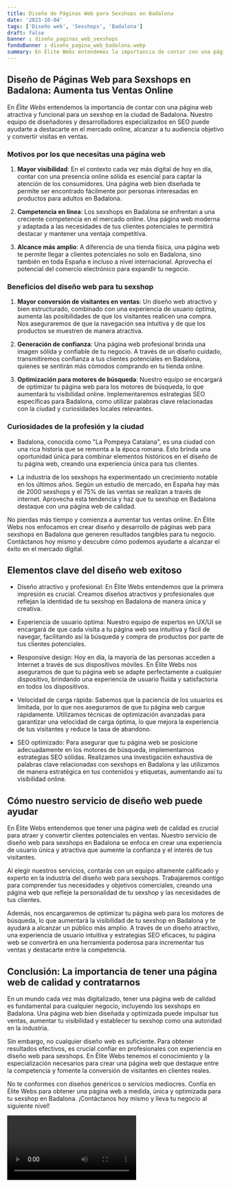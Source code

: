 ```yaml
---
title: Diseño de Páginas Web para Sexshops en Badalona
date: '2023-10-04'
tags: ['Diseño web', 'Sexshops', 'Badalona']
draft: false
banner : diseño_paginas_web_sexshops
fondoBanner : diseño_pagina_web_badalona.webp
summary: En Élite Webs entendemos la importancia de contar con una página web atractiva y funcional para un sexshop en la ciudad de Badalona. Nuestro equipo de diseñadores y desarrolladores especializados en SEO puede ayudarte a destacarte en el mercado online, alcanzar a tu audiencia objetivo y convertir visitas en ventas.
---
```


## Diseño de Páginas Web para Sexshops en Badalona: Aumenta tus Ventas Online

En *Élite Webs* entendemos la importancia de contar con una página web atractiva y funcional para un sexshop en la ciudad de Badalona. Nuestro equipo de diseñadores y desarrolladores especializados en SEO puede ayudarte a destacarte en el mercado online, alcanzar a tu audiencia objetivo y convertir visitas en ventas.

### Motivos por los que necesitas una página web

1. **Mayor visibilidad**: En el contexto cada vez más digital de hoy en día, contar con una presencia online sólida es esencial para captar la atención de los consumidores. Una página web bien diseñada te permite ser encontrado fácilmente por personas interesadas en productos para adultos en Badalona.

2. **Competencia en línea**: Los sexshops en Badalona se enfrentan a una creciente competencia en el mercado online. Una página web moderna y adaptada a las necesidades de tus clientes potenciales te permitirá destacar y mantener una ventaja competitiva.

3. **Alcance más amplio**: A diferencia de una tienda física, una página web te permite llegar a clientes potenciales no solo en Badalona, sino también en toda España e incluso a nivel internacional. Aprovecha el potencial del comercio electrónico para expandir tu negocio.

### Beneficios del diseño web para tu sexshop

1. **Mayor conversión de visitantes en ventas**: Un diseño web atractivo y bien estructurado, combinado con una experiencia de usuario óptima, aumenta las posibilidades de que los visitantes realicen una compra. Nos aseguraremos de que la navegación sea intuitiva y de que los productos se muestren de manera atractiva.

2. **Generación de confianza**: Una página web profesional brinda una imagen sólida y confiable de tu negocio. A través de un diseño cuidado, transmitiremos confianza a tus clientes potenciales en Badalona, quienes se sentirán más cómodos comprando en tu tienda online.

3. **Optimización para motores de búsqueda**: Nuestro equipo se encargará de optimizar tu página web para los motores de búsqueda, lo que aumentará tu visibilidad online. Implementaremos estrategias SEO específicas para Badalona, como utilizar palabras clave relacionadas con la ciudad y curiosidades locales relevantes.

### Curiosidades de la profesión y la ciudad

- Badalona, conocida como "La Pompeya Catalana", es una ciudad con una rica historia que se remonta a la época romana. Esto brinda una oportunidad única para combinar elementos históricos en el diseño de tu página web, creando una experiencia única para tus clientes.

- La industria de los sexshops ha experimentado un crecimiento notable en los últimos años. Según un estudio de mercado, en España hay más de 2000 sexshops y el 75% de las ventas se realizan a través de internet. Aprovecha esta tendencia y haz que tu sexshop en Badalona destaque con una página web de calidad.

No pierdas más tiempo y comienza a aumentar tus ventas online. En Élite Webs nos enfocamos en crear diseño y desarrollo de páginas web para sexshops en Badalona que generen resultados tangibles para tu negocio. Contáctanos hoy mismo y descubre cómo podemos ayudarte a alcanzar el éxito en el mercado digital.

<GifSeo />

<Cta />

## Elementos clave del diseño web exitoso

- Diseño atractivo y profesional: En Élite Webs entendemos que la primera impresión es crucial. Creamos diseños atractivos y profesionales que reflejan la identidad de tu sexshop en Badalona de manera única y creativa.

- Experiencia de usuario óptima: Nuestro equipo de expertos en UX/UI se encargará de que cada visita a tu página web sea intuitiva y fácil de navegar, facilitando así la búsqueda y compra de productos por parte de tus clientes potenciales.

- Responsive design: Hoy en día, la mayoría de las personas acceden a Internet a través de sus dispositivos móviles. En Élite Webs nos aseguramos de que tu página web se adapte perfectamente a cualquier dispositivo, brindando una experiencia de usuario fluida y satisfactoria en todos los dispositivos.

- Velocidad de carga rápida: Sabemos que la paciencia de los usuarios es limitada, por lo que nos aseguramos de que tu página web cargue rápidamente. Utilizamos técnicas de optimización avanzadas para garantizar una velocidad de carga óptima, lo que mejora la experiencia de tus visitantes y reduce la tasa de abandono.

- SEO optimizado: Para asegurar que tu página web se posicione adecuadamente en los motores de búsqueda, implementamos estrategias SEO sólidas. Realizamos una investigación exhaustiva de palabras clave relacionadas con sexshops en Badalona y las utilizamos de manera estratégica en tus contenidos y etiquetas, aumentando así tu visibilidad online.

## Cómo nuestro servicio de diseño web puede ayudar

En Élite Webs entendemos que tener una página web de calidad es crucial para atraer y convertir clientes potenciales en ventas. Nuestro servicio de diseño web para sexshops en Badalona se enfoca en crear una experiencia de usuario única y atractiva que aumente la confianza y el interés de tus visitantes.

Al elegir nuestros servicios, contarás con un equipo altamente calificado y experto en la industria del diseño web para sexshops. Trabajaremos contigo para comprender tus necesidades y objetivos comerciales, creando una página web que refleje la personalidad de tu sexshop y las necesidades de tus clientes.

Además, nos encargaremos de optimizar tu página web para los motores de búsqueda, lo que aumentará la visibilidad de tu sexshop en Badalona y te ayudará a alcanzar un público más amplio. A través de un diseño atractivo, una experiencia de usuario intuitiva y estrategias SEO eficaces, tu página web se convertirá en una herramienta poderosa para incrementar tus ventas y destacarte entre la competencia.

## Conclusión: La importancia de tener una página web de calidad y contratarnos

En un mundo cada vez más digitalizado, tener una página web de calidad es fundamental para cualquier negocio, incluyendo los sexshops en Badalona. Una página web bien diseñada y optimizada puede impulsar tus ventas, aumentar tu visibilidad y establecer tu sexshop como una autoridad en la industria.

Sin embargo, no cualquier diseño web es suficiente. Para obtener resultados efectivos, es crucial confiar en profesionales con experiencia en diseño web para sexshops. En Élite Webs tenemos el conocimiento y la especialización necesarios para crear una página web que destaque entre la competencia y fomente la conversión de visitantes en clientes reales.

No te conformes con diseños genéricos o servicios mediocres. Confía en Élite Webs para obtener una página web a medida, única y optimizada para tu sexshop en Badalona. ¡Contáctanos hoy mismo y lleva tu negocio al siguiente nivel!

<Video />

<CtaBot job='Sexshops' city='Badalona'/>

<Gmaps query='Badalona+españa+maps' />